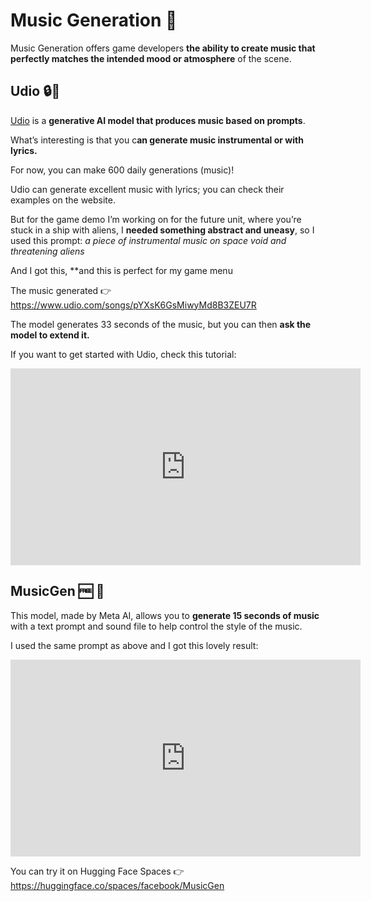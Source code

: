 # Music Generation 🎵

Music Generation offers game developers **the ability to create music that perfectly matches the intended mood or atmosphere** of the scene.

## Udio 🔒💸

[Udio](udio.com/) is a **generative AI model that produces music based on prompts**.

What’s interesting is that you c**an generate music instrumental or with lyrics.**

For now, you can make 600 daily generations (music)!

Udio can generate excellent music with lyrics; you can check their examples on the website.

But for the game demo I’m working on for the future unit, where you’re stuck in a ship with aliens, I **needed something abstract and uneasy**, so I used this prompt: *a piece of instrumental music on space void and threatening aliens*

And I got this, **and this is perfect for my game menu

The music generated 👉 https://www.udio.com/songs/pYXsK6GsMiwyMd8B3ZEU7R

The model generates 33 seconds of the music, but you can then **ask the model to extend it.**

If you want to get started with Udio, check this tutorial:

<iframe width="560" height="315" src="https://www.youtube.com/embed/iRn4LcJ6CR8?si=tZ7BEM48UU8nddql" title="YouTube video player" frameborder="0" allow="accelerometer; autoplay; clipboard-write; encrypted-media; gyroscope; picture-in-picture; web-share" referrerpolicy="strict-origin-when-cross-origin" allowfullscreen></iframe>

## **MusicGen** 🆓 🤗

This model, made by Meta AI, allows you to **generate 15 seconds of music** with a text prompt and sound file to help control the style of the music.

I used the same prompt as above and I got this lovely result:

<iframe width="560" height="315" src="https://www.youtube.com/embed/_2dfQlvTapQ?si=rYc6S0RyrROQmqDE" title="YouTube video player" frameborder="0" allow="accelerometer; autoplay; clipboard-write; encrypted-media; gyroscope; picture-in-picture; web-share" referrerpolicy="strict-origin-when-cross-origin" allowfullscreen></iframe>


You can try it on Hugging Face Spaces 👉 https://huggingface.co/spaces/facebook/MusicGen